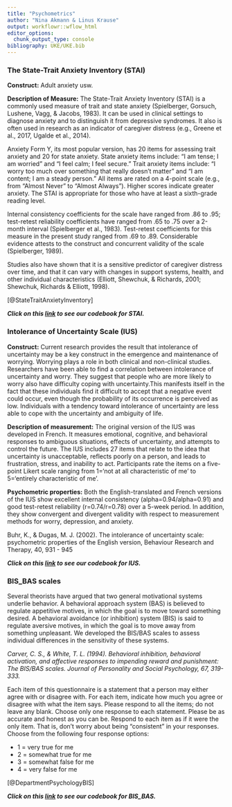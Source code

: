 ```yaml
---
title: "Psychometrics"
author: "Nina Akmann & Linus Krause"
output: workflowr::wflow_html
editor_options:
  chunk_output_type: console
bibliography: UKE/UKE.bib
---
```


### The State-Trait Anxiety Inventory (STAI)

**Construct:** Adult anxiety usw.

**Description of Measure:** The State-Trait Anxiety Inventory (STAI) is a commonly used measure of trait and state anxiety (Spielberger, Gorsuch, Lushene, Vagg, & Jacobs, 1983). It can be used in clinical settings to diagnose anxiety and to distinguish it from depressive syndromes. It also is often used in research as an indicator of caregiver distress (e.g., Greene et al., 2017, Ugalde et al., 2014).

Anxiety Form Y, its most popular version, has 20 items for assessing trait anxiety and 20 for state anxiety. State anxiety items include: "I am tense; I am worried" and "I feel calm; I feel secure." Trait anxiety items include: "I worry too much over something that really doesn't matter" and "I am content; I am a steady person." All items are rated on a 4-point scale (e.g., from "Almost Never" to "Almost Always"). Higher scores indicate greater anxiety. The STAI is appropriate for those who have at least a sixth-grade reading level.

Internal consistency coefficients for the scale have ranged from .86 to .95; test-retest reliability coefficients have ranged from .65 to .75 over a 2-month interval (Spielberger et al., 1983). Test-retest coefficients for this measure in the present study ranged from .69 to .89. Considerable evidence attests to the construct and concurrent validity of the scale (Spielberger, 1989).

Studies also have shown that it is a sensitive predictor of caregiver distress over time, and that it can vary with changes in support systems, health, and other individual characteristics (Elliott, Shewchuk, & Richards, 2001; Shewchuk, Richards & Elliott, 1998).

[@StateTraitAnxietyInventory]

***Click on this [link](Codebook_STAI.html) to see our codebook for STAI.***

### Intolerance of Uncertainty Scale (IUS)

**Construct:** Current research provides the result that intolerance of uncertainty may be a key construct in the emergence and maintenance of worrying.  Worrying plays a role in both clinical and non-clinical studies. Researchers have been able to find a correlation between intolerance of uncertainty and worry. They suggest that people who are more likely to worry also have difficulty coping with uncertainty.This manifests itself in the fact that these individuals find it difficult to accept that a negative event could occur, even though the probability of its occurrence is perceived as low.  Individuals with a tendency toward intolerance of uncertainty are less able to cope with the uncertainty and ambiguity of life.

**Description of measurement:** The original version of the IUS was developed in French. It measures emotional, cognitive, and behavioral responses to ambiguous situations, effects of uncertainty, and attempts to control the future. The IUS includes 27 items that relate to the idea that uncertainty is unacceptable, reflects poorly on a person, and leads to frustration, stress, and inability to act. Participants rate the items on a five-point Likert scale ranging from 1='not at all characteristic of me' to 5='entirely characteristic of me'.

**Psychometric properties:** Both the English-translated and French versions of the IUS show excellent internal consistency (alpha=0.94/alpha=0.91) and good test-retest reliability (r=0.74/r=0.78) over a 5-week period. In addition, they show convergent and divergent validity with respect to measurement methods for worry, depression, and anxiety. 

Buhr, K., & Dugas, M. J. (2002). The intolerance of uncertainty scale: psychometric properties of the English version, Behaviour Research and Therapy, 40, 931 - 945

***Click on this [link](Codebook_IUS.html) to see our codebook for IUS.***

### BIS_BAS scales 

Several theorists have argued that two general motivational systems underlie behavior. A behavioral approach system (BAS) is believed to regulate appetitive motives, in which the goal is to move toward something desired. A behavioral avoidance (or inhibition) system (BIS) is said to regulate aversive motives, in which the goal is to move away from something unpleasant. We developed the BIS/BAS scales to assess individual differences in the sensitivity of these systems.

*Carver, C. S., & White, T. L. (1994). Behavioral inhibition, behavioral activation, and affective responses to impending reward and punishment: The BIS/BAS scales. Journal of Personality and Social Psychology, 67, 319-333.*

Each item of this questionnaire is a statement that a person may either agree with or disagree with. For each item, indicate how much you agree or disagree with what the item says. Please respond to all the items; do not leave any blank. Choose only one response to each statement. Please be as accurate and honest as you can be. Respond to each item as if it were the only item. That is, don't worry about being "consistent" in your responses. Choose from the following four response options:

-   1 = very true for me
-   2 = somewhat true for me
-   3 = somewhat false for me
-   4 = very false for me

[@DepartmentPsychologyBIS]

***Click on this [link](Codebook_BIS_BAS.html) to see our codebook for BIS_BAS.***
